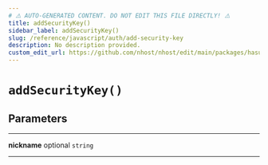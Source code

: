 ```yaml
---
# ⚠️ AUTO-GENERATED CONTENT. DO NOT EDIT THIS FILE DIRECTLY! ⚠️
title: addSecurityKey()
sidebar_label: addSecurityKey()
slug: /reference/javascript/auth/add-security-key
description: No description provided.
custom_edit_url: https://github.com/nhost/nhost/edit/main/packages/hasura-auth-js/src/hasura-auth-client.ts#L364
---
```


# `addSecurityKey()`

## Parameters

---

**<span className="parameter-name">nickname</span>** <span className="optional-status">optional</span> `string`

---
